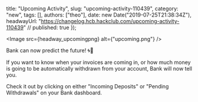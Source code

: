   title: "Upcoming Activity",
  slug: "upcoming-activity-110439",
  category: "new",
  tags: [],
  authors: ["theo"],
  date: new Date("2019-07-25T21:38:34Z"),
  headwayUrl: "https://changelog.hcb.hackclub.com/upcoming-activity-110439" // published: true
});


      
<Image src={headway_upcomingpng} alt={"upcoming.png"} />


Bank can now predict the future! 🌀🎉

If you want to know when your invoices are coming in, or how much money is going to be automatically withdrawn from your account, Bank will now tell you. 

Check it out by clicking on either "Incoming Deposits" or "Pending Withdrawals" on your Bank dashboard.
